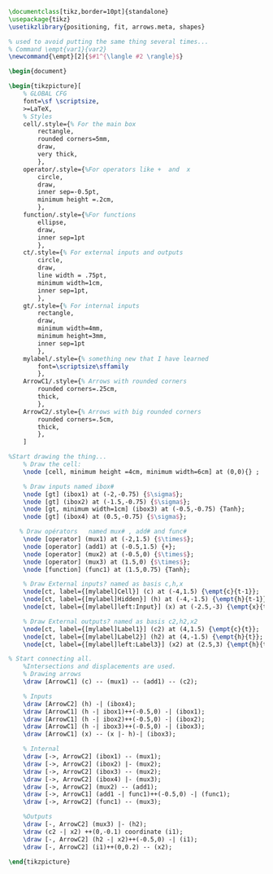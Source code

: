 ```tikz
\documentclass[tikz,border=10pt]{standalone}
\usepackage{tikz}
\usetikzlibrary{positioning, fit, arrows.meta, shapes}

% used to avoid putting the same thing several times...
% Command \empt{var1}{var2}
\newcommand{\empt}[2]{$#1^{\langle #2 \rangle}$}

\begin{document}

\begin{tikzpicture}[
    % GLOBAL CFG
    font=\sf \scriptsize,
    >=LaTeX,
    % Styles
    cell/.style={% For the main box
        rectangle, 
        rounded corners=5mm, 
        draw,
        very thick,
        },
    operator/.style={%For operators like +  and  x
        circle,
        draw,
        inner sep=-0.5pt,
        minimum height =.2cm,
        },
    function/.style={%For functions
        ellipse,
        draw,
        inner sep=1pt
        },
    ct/.style={% For external inputs and outputs
        circle,
        draw,
        line width = .75pt,
        minimum width=1cm,
        inner sep=1pt,
        },
    gt/.style={% For internal inputs
        rectangle,
        draw,
        minimum width=4mm,
        minimum height=3mm,
        inner sep=1pt
        },
    mylabel/.style={% something new that I have learned
        font=\scriptsize\sffamily
        },
    ArrowC1/.style={% Arrows with rounded corners
        rounded corners=.25cm,
        thick,
        },
    ArrowC2/.style={% Arrows with big rounded corners
        rounded corners=.5cm,
        thick,
        },
    ]

%Start drawing the thing...    
    % Draw the cell: 
    \node [cell, minimum height =4cm, minimum width=6cm] at (0,0){} ;

    % Draw inputs named ibox#
    \node [gt] (ibox1) at (-2,-0.75) {$\sigma$};
    \node [gt] (ibox2) at (-1.5,-0.75) {$\sigma$};
    \node [gt, minimum width=1cm] (ibox3) at (-0.5,-0.75) {Tanh};
    \node [gt] (ibox4) at (0.5,-0.75) {$\sigma$};

   % Draw opérators   named mux# , add# and func#
    \node [operator] (mux1) at (-2,1.5) {$\times$};
    \node [operator] (add1) at (-0.5,1.5) {+};
    \node [operator] (mux2) at (-0.5,0) {$\times$};
    \node [operator] (mux3) at (1.5,0) {$\times$};
    \node [function] (func1) at (1.5,0.75) {Tanh};

    % Draw External inputs? named as basis c,h,x
    \node[ct, label={[mylabel]Cell}] (c) at (-4,1.5) {\empt{c}{t-1}};
    \node[ct, label={[mylabel]Hidden}] (h) at (-4,-1.5) {\empt{h}{t-1}};
    \node[ct, label={[mylabel]left:Input}] (x) at (-2.5,-3) {\empt{x}{t}};

    % Draw External outputs? named as basis c2,h2,x2
    \node[ct, label={[mylabel]Label1}] (c2) at (4,1.5) {\empt{c}{t}};
    \node[ct, label={[mylabel]Label2}] (h2) at (4,-1.5) {\empt{h}{t}};
    \node[ct, label={[mylabel]left:Label3}] (x2) at (2.5,3) {\empt{h}{t}};

% Start connecting all.
    %Intersections and displacements are used. 
    % Drawing arrows    
    \draw [ArrowC1] (c) -- (mux1) -- (add1) -- (c2);

    % Inputs
    \draw [ArrowC2] (h) -| (ibox4);
    \draw [ArrowC1] (h -| ibox1)++(-0.5,0) -| (ibox1); 
    \draw [ArrowC1] (h -| ibox2)++(-0.5,0) -| (ibox2);
    \draw [ArrowC1] (h -| ibox3)++(-0.5,0) -| (ibox3);
    \draw [ArrowC1] (x) -- (x |- h)-| (ibox3);

    % Internal
    \draw [->, ArrowC2] (ibox1) -- (mux1);
    \draw [->, ArrowC2] (ibox2) |- (mux2);
    \draw [->, ArrowC2] (ibox3) -- (mux2);
    \draw [->, ArrowC2] (ibox4) |- (mux3);
    \draw [->, ArrowC2] (mux2) -- (add1);
    \draw [->, ArrowC1] (add1 -| func1)++(-0.5,0) -| (func1);
    \draw [->, ArrowC2] (func1) -- (mux3);

    %Outputs
    \draw [-, ArrowC2] (mux3) |- (h2);
    \draw (c2 -| x2) ++(0,-0.1) coordinate (i1);
    \draw [-, ArrowC2] (h2 -| x2)++(-0.5,0) -| (i1);
    \draw [-, ArrowC2] (i1)++(0,0.2) -- (x2);

\end{tikzpicture}
```